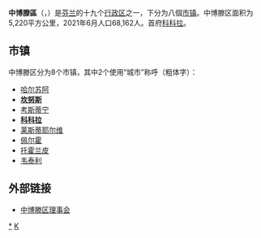 {{Infobox settlement
| name                    = 中博滕区
| native_name             = {{native name|fi|Keski-Pohjanmaa}}<br/>{{native name|sv|Mellersta Österbotten}}
| settlement_type         = [[芬兰行政区|行政区]]
| image_skyline           = 
| image_caption           = 
| image_flag              = [[File:Keski-Pohjanmaa.lippu.svg|115px]]
| flag_size               = 
| image_shield            = Keski-Pohjanmaa.vaakuna.svg
| shield_size             = 65px
| image_map               = Keski-Pohjanmaa sijainti Suomi.svg
| mapsize                 = 150px
| map_caption             = 中博滕区在芬兰的位置
| coordinates             = 
| coor_pinpoint           = 
| coordinates_footnotes   = 
| subdivision_type        = [[世界政區索引|国家]]
| subdivision_name        = [[芬兰|芬兰]]
| subdivision_type1       = 
| subdivision_name1       = 
| seat_type               = 区府
| seat                    = [[科科拉|科科拉]]
| unit_pref               = Metric
| area_footnotes          = 
| area_total_km2          = 5219.58
| population_as_of        = 2021年6月
| population_total        = 68162
| population_density_km2  = auto
| population_footnotes    = 
| area_code_type          = 
| area_code               = 
| iso_code                = FI-07
| blank_name_sec2         = 区鸟
| blank_info_sec2         = [[云雀|云雀]] (''Alauda arvensis'')
| blank1_name_sec2        = 区鱼
| blank1_info_sec2        = [[突唇白鮭|突唇白鮭]] (''Coregonus lavaretus'')
| blank2_name_sec2        = 区花
| blank2_info_sec2        = [[圆叶风铃草|圆叶风铃草]] (''Campanula rotundifolia'')
| website                 = {{URL|https://keski-pohjanmaa.fi/}}
| footnotes               = 
}}
'''中博滕區'''（{{lang-fi|Keski-Pohjanmaa}}，{{lang-sv|Mellersta Österbotten}}）是[[芬兰|芬兰]]的十九个[[芬兰行政区|行政区]]之一，下分为八個[[芬兰市镇|市镇]]。中博滕区面积为5,220平方公里，2021年6月人口68,162人。首府[[科科拉|科科拉]]。

== 市镇 ==
中博滕区分为8个市镇，其中2个使用“城市”称呼（粗体字）：
{{div col|colwidth=15em}}
* [[哈尔苏阿|哈尔苏阿]]
* '''[[坎努斯|坎努斯]]'''
* [[考斯蒂宁|考斯蒂宁]]
* '''[[科科拉|科科拉]]'''
* [[莱斯蒂耶尔维|莱斯蒂耶尔维]]
* [[佩尔霍|佩尔霍]]
* [[托霍兰皮|托霍兰皮]]
* [[韦泰利|韦泰利]]
{{div col end}}

== 外部链接 ==
{{commonscat|Central Ostrobothnia|position=left}}
* [https://keski-pohjanmaa.fi/ 中博滕区理事会] {{Wayback|url=https://keski-pohjanmaa.fi/ |date=20220518072435 }} {{fi}} {{sv}} {{en}}

{{maakunta}}
[[Category:中博滕区|*]]
[[Category:芬蘭區份|K]]